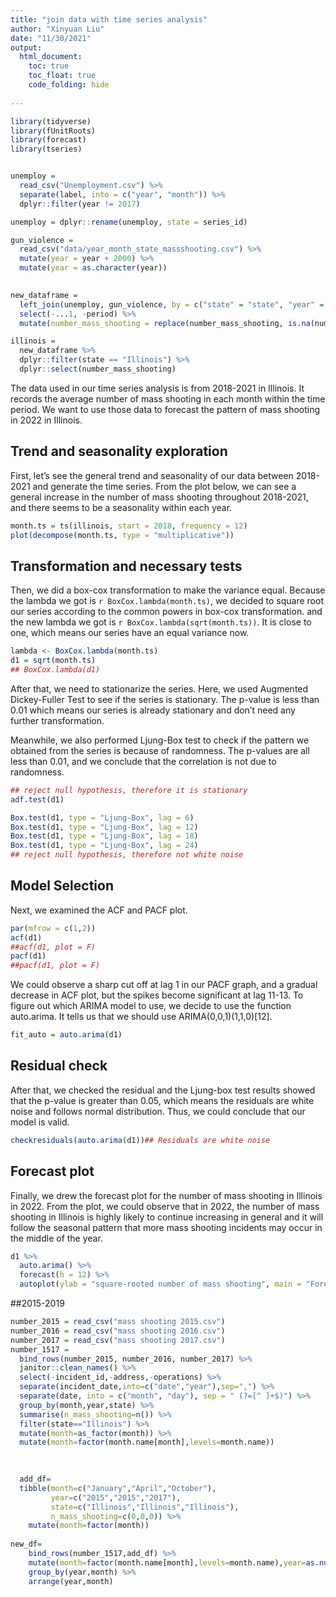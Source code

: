 ```yaml
---
title: "join data with time series analysis"
author: "Xinyuan Liu"
date: "11/30/2021"
output: 
  html_document:
    toc: true
    toc_float: true
    code_folding: hide
    
---
```


```r
library(tidyverse)
library(fUnitRoots)
library(forecast)
library(tseries)


unemploy = 
  read_csv("Unemployment.csv") %>% 
  separate(label, into = c("year", "month")) %>%
  dplyr::filter(year != 2017)

unemploy = dplyr::rename(unemploy, state = series_id)

gun_violence = 
  read_csv("data/year_month_state_massshooting.csv") %>% 
  mutate(year = year + 2000) %>% 
  mutate(year = as.character(year))
  

new_dataframe = 
  left_join(unemploy, gun_violence, by = c("state" = "state", "year" = "year", "month" = "month")) %>% 
  select(-...1, -period) %>% 
  mutate(number_mass_shooting = replace(number_mass_shooting, is.na(number_mass_shooting),  0))

illinois = 
  new_dataframe %>% 
  dplyr::filter(state == "Illinois") %>% 
  dplyr::select(number_mass_shooting)
```

The data used in our time series analysis is from 2018-2021 in Illinois. It records the average number of mass shooting in each month within the time period. We want to use those data to forecast the pattern of mass shooting in 2022 in Illinois.

## Trend and seasonality exploration

First, let's see the general trend and seasonality of our data between 2018-2021 and generate the time series. From the plot below, we can see a general increase in the number of mass shooting throughout 2018-2021, and there seems to be a seasonality within each year.

```r
month.ts = ts(illinois, start = 2018, frequency = 12)
plot(decompose(month.ts, type = "multiplicative"))
```

## Transformation and necessary tests
Then, we  did a box-cox transformation to make the variance equal. Because the lambda we got is `r BoxCox.lambda(month.ts)`, we decided to square root our series according to the common powers in box-cox transformation. and the new lambda we got is `r BoxCox.lambda(sqrt(month.ts))`. It is close to one, which means our series have an equal variance now.

```r
lambda <- BoxCox.lambda(month.ts)
d1 = sqrt(month.ts)
## BoxCox.lambda(d1)
```

After that, we need to stationarize the series. Here, we used Augmented Dickey-Fuller Test to see if the series is stationary. The p-value is less than 0.01 which means our series is already stationary and don't need any further transformation.

Meanwhile, we also performed Ljung-Box test to check if the pattern we obtained from the series is because of randomness. The p-values are all less than 0.01, and we conclude that the correlation is not due to randomness.

```r
## reject null hypothesis, therefore it is stationary
adf.test(d1)

Box.test(d1, type = "Ljung-Box", lag = 6)
Box.test(d1, type = "Ljung-Box", lag = 12)
Box.test(d1, type = "Ljung-Box", lag = 18)
Box.test(d1, type = "Ljung-Box", lag = 24)
## reject null hypothesis, therefore not white noise
```

## Model Selection

Next, we examined the ACF and PACF plot. 

```r
par(mfrow = c(1,2))
acf(d1)
##acf(d1, plot = F)
pacf(d1)
##pacf(d1, plot = F)

```

We could observe a sharp cut off at lag 1 in our PACF graph, and a gradual decrease in ACF plot, but the spikes become significant at lag 11-13. To figure out which ARIMA model to use, we decide to use the function auto.arima. It tells us that we should use ARIMA(0,0,1)(1,1,0)[12].  

```r
fit_auto = auto.arima(d1)
```

## Residual check

After that, we checked the residual and the Ljung-box test results showed that the p-value is greater than 0.05, which means the residuals are white noise and follows normal distribution. Thus, we could conclude that our model is valid.


```r
checkresiduals(auto.arima(d1))## Residuals are white noise
```

## Forecast plot 

Finally, we drew the forecast plot for the number of mass shooting in Illinois in 2022. From the plot, we could observe that in 2022, the number of mass shooting in Illinois is highly likely to continue increasing in general and it will follow the seasonal pattern that more mass shooting incidents may occur in the middle of the year.

```r
d1 %>% 
  auto.arima() %>% 
  forecast(h = 12) %>% 
  autoplot(ylab = "square-rooted number of mass shooting", main = "Forecast of number of mass shooting in 2022 from ARIMA model")
```

##2015-2019

```r
number_2015 = read_csv("mass shooting 2015.csv")
number_2016 = read_csv("mass shooting 2016.csv")
number_2017 = read_csv("mass shooting 2017.csv")
number_1517 = 
  bind_rows(number_2015, number_2016, number_2017) %>% 
  janitor::clean_names() %>% 
  select(-incident_id,-address,-operations) %>%
  separate(incident_date,into=c("date","year"),sep=",") %>%
  separate(date, into = c("month", "day"), sep = " (?=[^ ]+$)") %>%
  group_by(month,year,state) %>% 
  summarise(n_mass_shooting=n()) %>% 
  filter(state=="Illinois") %>%
  mutate(month=as_factor(month)) %>% 
  mutate(month=factor(month.name[month],levels=month.name)) 

  
  
  add_df=
  tibble(month=c("January","April","October"),
         year=c("2015","2015","2017"),
         state=c("Illinois","Illinois","Illinois"), 
         n_mass_shooting=c(0,0,0)) %>%  
    mutate(month=factor(month))
    
new_df=
    bind_rows(number_1517,add_df) %>% 
    mutate(month=factor(month.name[month],levels=month.name),year=as.numeric(year)) %>% 
    group_by(year,month) %>% 
    arrange(year,month)



  
```

